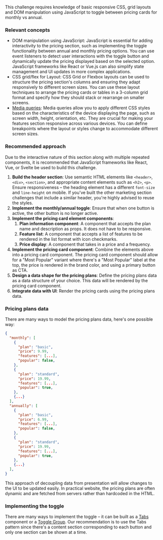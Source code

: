 This challenge requires knowledge of basic responsive CSS, grid layouts and DOM manipulation using JavaScript to toggle between pricing cards for monthly vs annual.

### Relevant concepts

- DOM manipulation using JavaScript: JavaScript is essential for adding interactivity to the pricing section, such as implementing the toggle functionality between annual and monthly pricing options. You can use event listeners to detect user interactions with the toggle button and dynamically update the pricing displayed based on the selected option. JavaScript frameworks like React or Vue.js can also simplify state management and UI updates in more complex applications.
- CSS grid/flex for Layout: CSS Grid or Flexbox layouts can be used to structure the pricing section's columns and ensuring they adapt responsively to different screen sizes. You can use these layout techniques to arrange the pricing cards or tables in a 3-column grid format and specify how they should stack or rearrange on smaller screens.
- [Media queries](https://developer.mozilla.org/en-US/docs/Web/CSS/CSS_media_queries/Using_media_queries): Media queries allow you to apply different CSS styles based on the characteristics of the device displaying the page, such as screen width, height, orientation, etc. They are crucial for making your features section responsive across various devices. You can define breakpoints where the layout or styles change to accommodate different screen sizes.

### Recommended approach

Due to the interactive nature of this section along with multiple repeated components, it is recommended that JavaScript frameworks like React, Vue, or Svelte be used to build this challenge.

1. **Build the header section**: Use semantic HTML elements like `<header>`, `<div>`, `<section>`, and appropriate content elements such as `<h2>`, `<p>`. Ensure responsiveness – the heading element has a different `font-size` and `line-height` on mobile. If you've built the other marketing section challenges that include a similar header, you're highly advised to reuse the styles.
2. **Implement the monthly/annual toggle**: Ensure that when one button is active, the other button is no longer active.
3. **Implement the pricing card element components**:
   1. **Plan information component**: A component that accepts the plan name and description as props. It does not have to be responsive.
   2. **Feature list**: A component that accepts a list of features to be rendered in the list format with icon checkmarks.
   3. **Price display**: A component that takes in a price and a frequency.
4. **Implement the pricing card component**: Combine the elements above into a pricing card component. The pricing card component should allow for a "Most Popular" variant where there's a "Most Popular" label at the top, the price is rendered in the brand color, and using a primary button as CTA.
5. **Design a data shape for the pricing plans**: Define the pricing plans data as a data structure of your choice. This data will be rendered by the pricing card component.
6. **Integrate data with UI**: Render the pricing cards using the pricing plans data.

### Pricing plans data

There are many ways to model the pricing plans data, here's one possible way:

```json
{
  "monthly": [
    {
      "plan": "basic",
      "price": 9.99,
      "features": [...],
      "popular": false,
    },
    {
      "plan": "standard",
      "price": 19.99,
      "features": [...],
      "popular": true,
    },
    {...}
  ],
  "annually": [
    {
      "plan": "basic",
      "price": 6.99,
      "features": [...],
      "popular": false,
    },
    {
      "plan": "standard",
      "price": 19.99,
      "features": [...],
      "popular": true,
    },
    {...}
  ],
}
```

This approach of decoupling data from presentation will allow changes to the UI to be updated easily. In practical website, the pricing plans are often dynamic and are fetched from servers rather than hardcoded in the HTML.

### Implementing the toggle

There are many ways to implement the toggle – it can be built as a [Tabs](https://www.radix-ui.com/primitives/docs/components/tabs) component or a [Toggle Group](https://www.radix-ui.com/primitives/docs/components/toggle-group). Our recommendation is to use the Tabs pattern since there's a content section corresponding to each button and only one section can be shown at a time.
